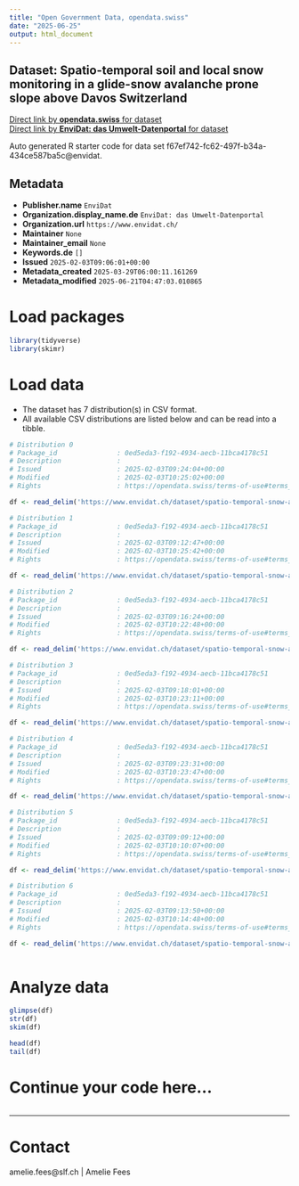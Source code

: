 ```yaml
---
title: "Open Government Data, opendata.swiss"
date: "2025-06-25"
output: html_document
---
```


## Dataset: Spatio-temporal soil and local snow monitoring in a glide-snow avalanche prone slope above Davos Switzerland



[Direct link by **opendata.swiss** for dataset](https://opendata.swiss/de/dataset/spatio-temporal-soil-and-local-snow-monitoring-in-a-glide-snow-avalanche-prone-slope-above-davo)<br>
[Direct link by **EnviDat: das Umwelt-Datenportal** for dataset](https://www.envidat.ch/#/metadata/spatio-temporal-snow-and-local-snow-monitoring-in-a-glide-snow-avalanche-prone-s)

Auto generated R starter code for data set f67ef742-fc62-497f-b34a-434ce587ba5c@envidat.

## Metadata

- **Publisher.name** `EnviDat`
- **Organization.display_name.de** `EnviDat: das Umwelt-Datenportal`
- **Organization.url** `https://www.envidat.ch/`
- **Maintainer** `None`
- **Maintainer_email** `None`
- **Keywords.de** `[]`
- **Issued** `2025-02-03T09:06:01+00:00`
- **Metadata_created** `2025-03-29T06:00:11.161269`
- **Metadata_modified** `2025-06-21T04:47:03.010865`


# Load packages

```r

library(tidyverse)
library(skimr)

```

# Load data

-   The dataset has 7 distribution(s) in CSV format.
-   All available CSV distributions are listed below and can be read into a tibble.

```r

# Distribution 0
# Package_id               : 0ed5eda3-f192-4934-aecb-11bca4178c51
# Description              : 
# Issued                   : 2025-02-03T09:24:04+00:00
# Modified                 : 2025-02-03T10:25:02+00:00
# Rights                   : https://opendata.swiss/terms-of-use#terms_by

df <- read_delim('https://www.envidat.ch/dataset/spatio-temporal-snow-and-local-snow-monitoring-in-a-glide-snow-avalanche-prone-s/resource/db4773c1-de98-4020-a199-03987a57362b')

# Distribution 1
# Package_id               : 0ed5eda3-f192-4934-aecb-11bca4178c51
# Description              : 
# Issued                   : 2025-02-03T09:12:47+00:00
# Modified                 : 2025-02-03T10:25:42+00:00
# Rights                   : https://opendata.swiss/terms-of-use#terms_by

df <- read_delim('https://www.envidat.ch/dataset/spatio-temporal-snow-and-local-snow-monitoring-in-a-glide-snow-avalanche-prone-s/resource/ccde8ed4-1613-41f3-a486-f445837d249f')

# Distribution 2
# Package_id               : 0ed5eda3-f192-4934-aecb-11bca4178c51
# Description              : 
# Issued                   : 2025-02-03T09:16:24+00:00
# Modified                 : 2025-02-03T10:22:48+00:00
# Rights                   : https://opendata.swiss/terms-of-use#terms_by

df <- read_delim('https://www.envidat.ch/dataset/spatio-temporal-snow-and-local-snow-monitoring-in-a-glide-snow-avalanche-prone-s/resource/9f391cd2-3561-4479-bb54-fc1a4612b0b0')

# Distribution 3
# Package_id               : 0ed5eda3-f192-4934-aecb-11bca4178c51
# Description              : 
# Issued                   : 2025-02-03T09:18:01+00:00
# Modified                 : 2025-02-03T10:23:11+00:00
# Rights                   : https://opendata.swiss/terms-of-use#terms_by

df <- read_delim('https://www.envidat.ch/dataset/spatio-temporal-snow-and-local-snow-monitoring-in-a-glide-snow-avalanche-prone-s/resource/d36d63a4-0924-4c55-b371-2ac0ea642d95')

# Distribution 4
# Package_id               : 0ed5eda3-f192-4934-aecb-11bca4178c51
# Description              : 
# Issued                   : 2025-02-03T09:23:31+00:00
# Modified                 : 2025-02-03T10:23:47+00:00
# Rights                   : https://opendata.swiss/terms-of-use#terms_by

df <- read_delim('https://www.envidat.ch/dataset/spatio-temporal-snow-and-local-snow-monitoring-in-a-glide-snow-avalanche-prone-s/resource/4a074b12-3c0b-4480-a72d-65368605062b')

# Distribution 5
# Package_id               : 0ed5eda3-f192-4934-aecb-11bca4178c51
# Description              : 
# Issued                   : 2025-02-03T09:09:12+00:00
# Modified                 : 2025-02-03T10:10:07+00:00
# Rights                   : https://opendata.swiss/terms-of-use#terms_by

df <- read_delim('https://www.envidat.ch/dataset/spatio-temporal-snow-and-local-snow-monitoring-in-a-glide-snow-avalanche-prone-s/resource/0d3deb2c-8aad-4837-85ae-5334caa8f298')

# Distribution 6
# Package_id               : 0ed5eda3-f192-4934-aecb-11bca4178c51
# Description              : 
# Issued                   : 2025-02-03T09:13:50+00:00
# Modified                 : 2025-02-03T10:14:48+00:00
# Rights                   : https://opendata.swiss/terms-of-use#terms_by

df <- read_delim('https://www.envidat.ch/dataset/spatio-temporal-snow-and-local-snow-monitoring-in-a-glide-snow-avalanche-prone-s/resource/f6bfdffe-9a8e-4c54-b557-269570fdd74f')



```

# Analyze data

```r

glimpse(df)
str(df)
skim(df)

head(df)
tail(df)

```

# Continue your code here...

```r

```

------------------------------------------------------------------------

# Contact

amelie.fees@slf.ch | Amelie Fees
